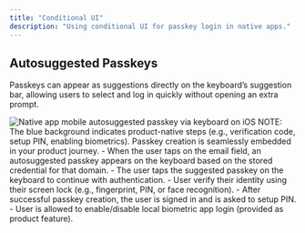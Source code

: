 ```yaml
---
title: "Conditional UI"
description: "Using conditional UI for passkey login in native apps."
---
```


## Autosuggested Passkeys

Passkeys can appear as suggestions directly on the keyboard’s suggestion bar, allowing users to select and log in quickly without opening an extra prompt.

<Tabs>
    <Tab title="iOS">
        <Frame caption="Native: iOS autosuggested passkey flow">
            <img
                src="/images/authentication-flow/native-app/autosuggested-passkeys-ios-native.png"
                alt="Native app mobile autosuggested passkey via keyboard on iOS"
            />
        </Frame>
    </Tab>
</Tabs>

<Info>
    NOTE: The blue background indicates product-native steps (e.g., verification
    code, setup PIN, enabling biometrics). Passkey creation is seamlessly
    embedded in your product journey.
</Info>

<Steps>
    <Step title="Passkey auto-suggestion appears in keyboard">
        - When the user taps on the email field, an autosuggested passkey appears on the keyboard based on the stored credential for that domain.
    </Step>
     <Step title="Authenticate using the selected passkey">
        - The user taps the suggested passkey on the keyboard to continue with authentication.
    </Step>
     <Step title="Device verifies user">
        - User verify their identity using their screen lock (e.g., fingerprint, PIN, or face recognition).
    </Step>
     <Step title="App PIN setup">
        - After successful passkey creation, the user is signed in and is asked
        to setup PIN.
    </Step>
    <Step title="Enable local biometric for app login">
        - User is allowed to enable/disable local biometric app login (provided
        as product feature).
    </Step>

</Steps>
